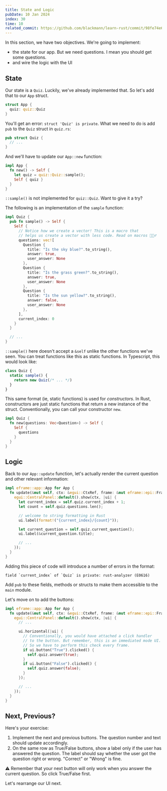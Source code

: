 ```yaml
---
title: State and Logic
pubDate: 10 Jan 2024
index: 30
time: 10
related_commit: https://github.com/blackmann/learn-rust/commit/98fe74e6094ac96228fbeb22b77a4474dd4eaff4
---
```



In this section, we have two objectives. We're going to implement:

- the state for our app. But we need questions. I mean you should get some questions.
- and wire the logic with the UI

## State

Our state is a `Quiz`. Luckily, we've already implemented that. So let's add that to our `App` struct.

```rust
struct App {
  quiz: quiz::Quiz
}
```

You'll get an error: `struct 'Quiz' is private`. What we need to do is add `pub` to the `Quiz` struct in `quiz.rs`:

```rust
pub struct Quiz {
  // ...
}
```

And we'll have to update our `App::new` function:

```rust
impl App {
  fn new() -> Self {
    let quiz = quiz::Quiz::sample();
    Self { quiz }
  }
}
```

`::sample()` is not implemented for `quiz::Quiz`. Want to give it a try?

The following is an implementation of the `sample` function:

```rust
impl Quiz {
  pub fn sample() -> Self {
    Self {
      // Notice how we create a vector! This is a macro that
      // helps us create a vector with less code. Read on macros 🤷🏽‍♂️
      questions: vec![
        Question {
          title: "Is the sky blue?".to_string(),
          answer: true,
          user_answer: None
        },
        Question {
          title: "Is the grass green?".to_string(),
          answer: true,
          user_answer: None
        },
        Question {
          title: "Is the sun yellow?".to_string(),
          answer: false,
          user_answer: None
        },
      ],
      current_index: 0
    }
  }

  // ...
}
```

`::sample()` here doesn't accept a `&self` unlike the other functions we've seen. You can treat functions like this as static functions. In Typescript, this would look like:

```ts
class Quiz {
  static sample() {
    return new Quiz(/* ... */)
  }
}
```

This same format (ie, static functions) is used for _constructors_. In Rust, constructors are just static functions that return a new instance of the struct. Conventionally, you can call your constructor `new`.

```rust
impl Quiz {
  fn new(questions: Vec<Question>) -> Self {
    Self {
      questions
    }
  }
}
```

## Logic

Back to our `App::update` function, let's actually render the current question and other relevant information:

```rust
impl eframe::app::App for App {
  fn update(&mut self, ctx: &egui::CtxRef, frame: &mut eframe::epi::Frame<'_>) {
    egui::CentralPanel::default().show(ctx, |ui| {
      let current_index = self.quiz.current_index + 1;
      let count = self.quiz.questions.len();

      // welcome to string formatting in Rust
      ui.label(format!("{current_index}/{count}"));

      let current_question = self.quiz.current_question();
      ui.label(&current_question.title);

      // ...
    });
  }
}
```

Adding this piece of code will introduce a number of errors in the format:

```
field `current_index` of `Quiz` is private: rust-analyzer (E0616)
```

Add `pub` to these fields, methods or structs to make them accessible to the `main` module.

Let's move on to add the buttons:

```rust
impl eframe::app::App for App {
  fn update(&mut self, ctx: &egui::CtxRef, frame: &mut eframe::epi::Frame<'_>) {
    egui::CentralPanel::default().show(ctx, |ui| {
      // ...

      ui.horizontal(|ui| {
        // Conventionally, you would have attached a click handler
        // to the button. But remember, this is an immediated mode UI.
        // So we have to perform this check every frame.
        if ui.button("True").clicked() {
          self.quiz.answer(true);
        }
        if ui.button("False").clicked() {
          self.quiz.answer(false);
        }
      });

      // ...
    });
  }
}
```

## Next, Previous?

Here's your exercise:

1. Implement the next and previous buttons. The question number and text should update accordingly.
2. On the same row as True/False buttons, show a label only if the user has answered the question. The label should say whether the user got the question right or wrong. "Correct" or "Wrong" is fine.

⚠️ Remember that your next button will only work when you answer the current question. So click True/False first.

Let's rearrange our UI next.
